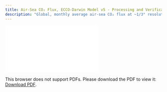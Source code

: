 ```yaml
---
title: Air-Sea CO₂ Flux, ECCO-Darwin Model v5 - Processing and Verification Report
description: "Global, monthly average air-sea CO₂ flux at ~1/3° resolution from 2020 to 2022"
---
```

<object data="./reports/eccodarwin-co2flux-monthgrid-v5_Processing and Verification Report.pdf" type="application/pdf" width="1024px" height="1000px">
    <embed src="./reports/eccodarwin-co2flux-monthgrid-v5_Processing and Verification Report.pdf">
        <p>This browser does not support PDFs. Please download the PDF to view it: <a href="./reports/eccodarwin-co2flux-monthgrid-v5_Processing and Verification Report.pdf">Download PDF</a>.</p>
    </embed>
</object>